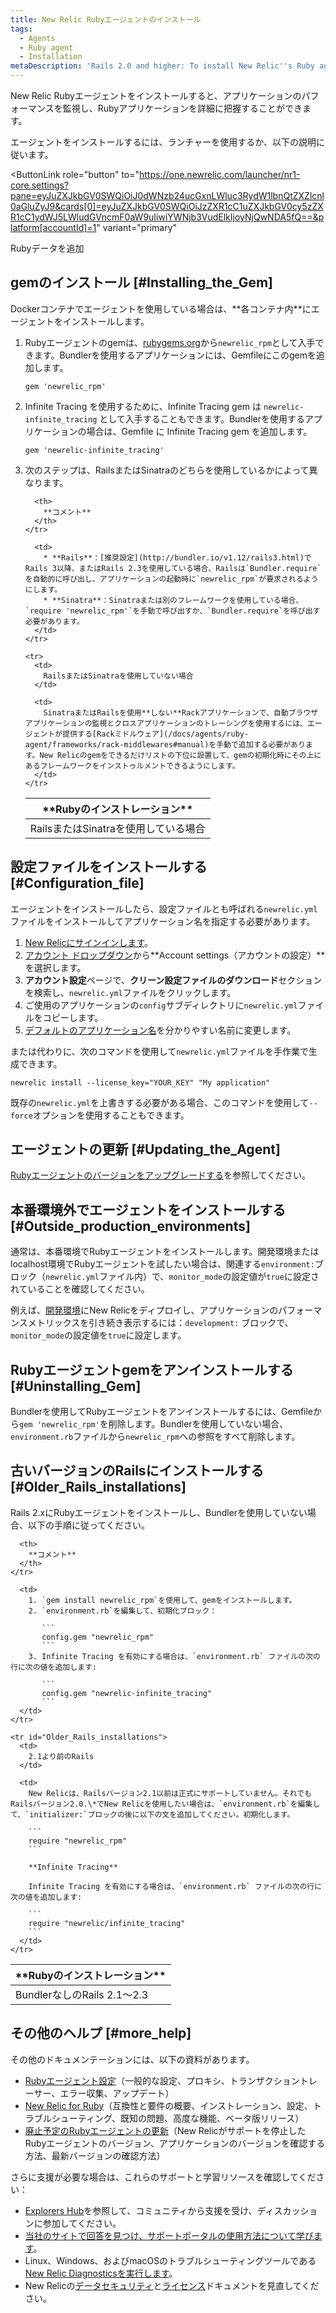 ```yaml
---
title: New Relic Rubyエージェントのインストール
tags:
  - Agents
  - Ruby agent
  - Installation
metaDescription: 'Rails 2.0 and higher: To install New Relic''s Ruby agent as a gem, start here.'
---
```


New Relic Rubyエージェントをインストールすると、アプリケーションのパフォーマンスを監視し、Rubyアプリケーションを詳細に把握することができます。

エージェントをインストールするには、ランチャーを使用するか、以下の説明に従います。

<ButtonLink
  role="button"
  to="https://one.newrelic.com/launcher/nr1-core.settings?pane=eyJuZXJkbGV0SWQiOiJ0dWNzb24ucGxnLWluc3RydW1lbnQtZXZlcnl0aGluZyJ9&cards[0]=eyJuZXJkbGV0SWQiOiJzZXR1cC1uZXJkbGV0cy5zZXR1cC1ydWJ5LWludGVncmF0aW9uIiwiYWNjb3VudElkIjoyNjQwNDA5fQ==&platform[accountId]=1"
  variant="primary"
>
  Rubyデータを追加
</ButtonLink>

## gemのインストール [#Installing_the_Gem]

<Callout variant="important">
  Dockerコンテナでエージェントを使用している場合は、**各コンテナ内**にエージェントをインストールします。
</Callout>

1. Rubyエージェントのgemは、[rubygems.org](https://rubygems.org/)から`newrelic_rpm`として入手できます。Bundlerを使用するアプリケーションには、Gemfileにこのgemを追加します。

   ```
   gem 'newrelic_rpm'
   ```
2. Infinite Tracing を使用するために、Infinite Tracing gem は `newrelic-infinite_tracing` として入手することもできます。Bundlerを使用するアプリケーションの場合は、Gemfile に Infinite Tracing gem を追加します。

   ```
   gem 'newrelic-infinite_tracing'
   ```
3. 次のステップは、RailsまたはSinatraのどちらを使用しているかによって異なります。

   <table>
     <thead>
       <tr>
         <th style={{ width: "200px" }}>
           **Rubyのインストレーション**
         </th>

         <th>
           **コメント**
         </th>
       </tr>
     </thead>

     <tbody>
       <tr>
         <td>
           RailsまたはSinatraを使用している場合
         </td>

         <td>
           * **Rails**：[推奨設定](http://bundler.io/v1.12/rails3.html)でRails 3以降、またはRails 2.3を使用している場合、Railsは`Bundler.require`を自動的に呼び出し、アプリケーションの起動時に`newrelic_rpm`が要求されるようにします。
           * **Sinatra**：Sinatraまたは別のフレームワークを使用している場合、`require 'newrelic_rpm'`を手動で呼び出すか、`Bundler.require`を呼び出す必要があります。
         </td>
       </tr>

       <tr>
         <td>
           RailsまたはSinatraを使用していない場合
         </td>

         <td>
           SinatraまたはRailsを使用**しない**Rackアプリケーションで、自動ブラウザアプリケーションの監視とクロスアプリケーションのトレーシングを使用するには、エージェントが提供する[Rackミドルウェア](/docs/agents/ruby-agent/frameworks/rack-middlewares#manual)を手動で追加する必要があります。New Relicのgemをできるだけリストの下位に設置して、gemの初期化時にその上にあるフレームワークをインストゥルメントできるようにします。
         </td>
       </tr>
     </tbody>
   </table>

## 設定ファイルをインストールする [#Configuration_file]

エージェントをインストールしたら、設定ファイルとも呼ばれる`newrelic.yml` ファイルをインストールしてアプリケーション名を指定する必要があります。

1. [New Relicにサインインします](https://one.newrelic.com/)。
2. [アカウント ドロップダウン](/docs/accounts-partnerships/education/getting-started-new-relic/glossary#account-dropdown)から**Account settings（アカウントの設定）**を選択します。
3. **アカウント設定**ページで、**クリーン設定ファイルのダウンロード**セクションを検索し、`newrelic.yml`ファイルをクリックします。
4. ご使用のアプリケーションの`config`サブディレクトリに`newrelic.yml`ファイルをコピーします。
5. [デフォルトのアプリケーション名](/docs/agents/manage-apm-agents/app-naming/name-your-application)を分かりやすい名前に変更します。

または代わりに、次のコマンドを使用して`newrelic.yml`ファイルを手作業で生成できます。

```
newrelic install --license_key="YOUR_KEY" "My application"
```

既存の`newrelic.yml`を上書きする必要がある場合、このコマンドを使用して`--force`オプションを使用することもできます。

## エージェントの更新 [#Updating_the_Agent]

[Rubyエージェントのバージョンをアップグレードする](/docs/agents/ruby-agent/installation/upgrade-ruby-agent-versions)を参照してください。

## 本番環境外でエージェントをインストールする [#Outside_production_environments]

通常は、本番環境でRubyエージェントをインストールします。開発環境またはlocalhost環境でRubyエージェントを試したい場合は、関連する`environment:`ブロック（`newrelic.yml`ファイル内）で、`monitor_mode`の設定値が`true`に設定されていることを確認してください。

例えば、[開発環境](/docs/ruby/developer-mode)にNew Relicをディプロイし、アプリケーションのパフォーマンスメトリックスを引き続き表示するには：`development:` ブロックで、`monitor_mode`の設定値を`true`に設定します。

## Rubyエージェントgemをアンインストールする [#Uninstalling_Gem]

Bundlerを使用してRubyエージェントをアンインストールするには、Gemfileから`gem 'newrelic_rpm'`を削除します。Bundlerを使用していない場合、`environment.rb`ファイルから`newrelic_rpm`への参照をすべて削除します。

## 古いバージョンのRailsにインストールする [#Older_Rails_installations]

Rails 2.xにRubyエージェントをインストールし、Bundlerを使用していない場合、以下の手順に従ってください。

<table>
  <thead>
    <tr>
      <th style={{ width: "200px" }}>
        **Rubyのインストレーション**
      </th>

      <th>
        **コメント**
      </th>
    </tr>
  </thead>

  <tbody>
    <tr id="Rails2_Without_Bundler">
      <td>
        BundlerなしのRails 2.1～2.3
      </td>

      <td>
        1. `gem install newrelic_rpm`を使用して、gemをインストールします。
        2. `environment.rb`を編集して、初期化ブロック：

           ```
           config.gem "newrelic_rpm"
           ```
        3. Infinite Tracing を有効にする場合は、`environment.rb` ファイルの次の行に次の値を追加します:

           ```
           config.gem "newrelic-infinite_tracing"
           ```
      </td>
    </tr>

    <tr id="Older_Rails_installations">
      <td>
        2.1より前のRails
      </td>

      <td>
        New Relicは、Railsバージョン2.1以前は正式にサポートしていません。それでもRailsバージョン2.0.\*でNew Relicを使用したい場合は、`environment.rb`を編集して、`initializer:`ブロックの後に以下の文を追加してください。初期化します。

        ```
        require "newrelic_rpm"
        ```

        **Infinite Tracing**

        Infinite Tracing を有効にする場合は、`environment.rb` ファイルの次の行に次の値を追加します:

        ```
        require "newrelic/infinite_tracing"
        ```
      </td>
    </tr>
  </tbody>
</table>

## その他のヘルプ [#more_help]

その他のドキュメンテーションには、以下の資料があります。

* [Rubyエージェント設定](/docs/ruby/ruby-agent-configuration)（一般的な設定、プロキシ、トランザクショントレーサー、エラー収集、アップデート）
* [New Relic for Ruby](/docs/ruby/new-relic-for-ruby)（互換性と要件の概要、インストレーション、設定、トラブルシューティング、既知の問題、高度な機能、ベータ版リリース）
* [廃止予定のRubyエージェントの更新](/docs/agents/ruby-agent/installation-and-configuration/updating-deprecated-ruby-agents)（New Relicがサポートを停止したRubyエージェントのバージョン、アプリケーションのバージョンを確認する方法、最新バージョンの確認方法）

さらに支援が必要な場合は、これらのサポートと学習リソースを確認してください：

* [Explorers Hub](https://discuss.newrelic.com/)を参照して、コミュニティから支援を受け、ディスカッションに参加してください。
* [当社のサイトで回答を見つけ、サポートポータルの使用方法について学びます](/docs/using-new-relic/welcome-new-relic/get-started/find-help-use-support-portal)。
* Linux、Windows、およびmacOSのトラブルシューティングツールである[New Relic Diagnosticsを実行します](/docs/using-new-relic/cross-product-functions/troubleshooting/new-relic-diagnostics)。
* New Relicの[データセキュリティ](/docs/security)と[ライセンス](/docs/licenses)ドキュメントを見直してください。
